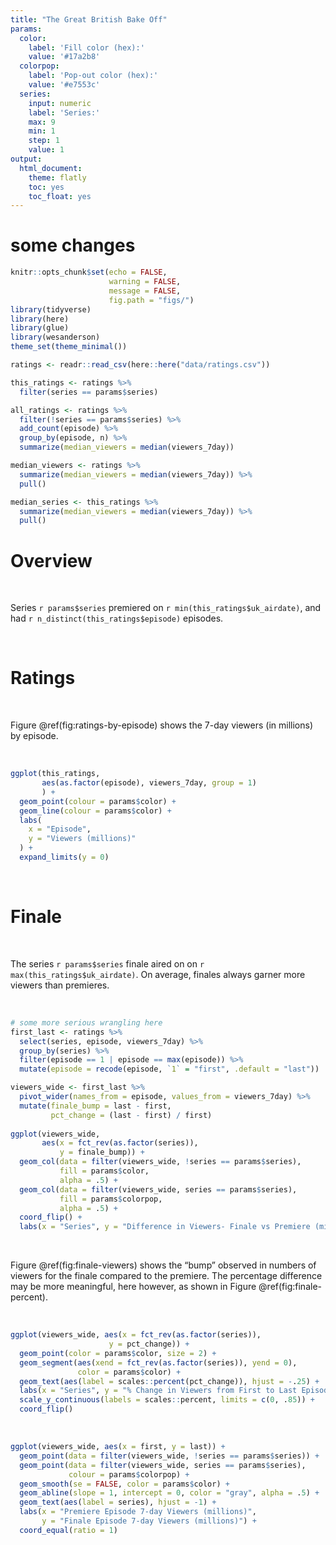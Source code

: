 ```yaml
---
title: "The Great British Bake Off"
params:
  color:
    label: 'Fill color (hex):'
    value: '#17a2b8'
  colorpop:
    label: 'Pop-out color (hex):'
    value: '#e7553c'
  series:
    input: numeric
    label: 'Series:'
    max: 9
    min: 1
    step: 1
    value: 1
output:
  html_document:
    theme: flatly
    toc: yes
    toc_float: yes
---
```

# some changes

```r
knitr::opts_chunk$set(echo = FALSE, 
                      warning = FALSE,
                      message = FALSE,
                      fig.path = "figs/")
library(tidyverse)
library(here)
library(glue)
library(wesanderson)
theme_set(theme_minimal())
```

```r
ratings <- readr::read_csv(here::here("data/ratings.csv"))
```

```r
this_ratings <- ratings %>% 
  filter(series == params$series)

all_ratings <- ratings %>% 
  filter(!series == params$series) %>% 
  add_count(episode) %>% 
  group_by(episode, n) %>% 
  summarize(median_viewers = median(viewers_7day))

median_viewers <- ratings %>% 
  summarize(median_viewers = median(viewers_7day)) %>% 
  pull()

median_series <- this_ratings %>%
  summarize(median_viewers = median(viewers_7day)) %>% 
  pull()
```


# Overview

\

Series `r params$series` premiered on `r min(this_ratings$uk_airdate)`, and had `r n_distinct(this_ratings$episode)` episodes.

\

# Ratings

\

Figure \@ref(fig:ratings-by-episode) shows the 7-day viewers (in millions) by episode.

\

```r
ggplot(this_ratings, 
       aes(as.factor(episode), viewers_7day, group = 1)
       ) + 
  geom_point(colour = params$color) + 
  geom_line(colour = params$color) + 
  labs(
    x = "Episode", 
    y = "Viewers (millions)"
  ) +
  expand_limits(y = 0) 
```

\

# Finale

\

The series `r params$series` finale aired on on `r max(this_ratings$uk_airdate)`. On average, finales always garner more viewers than premieres.

\

```r
# some more serious wrangling here
first_last <- ratings %>% 
  select(series, episode, viewers_7day) %>% 
  group_by(series) %>% 
  filter(episode == 1 | episode == max(episode)) %>% 
  mutate(episode = recode(episode, `1` = "first", .default = "last")) 

viewers_wide <- first_last %>%
  pivot_wider(names_from = episode, values_from = viewers_7day) %>%
  mutate(finale_bump = last - first,
         pct_change = (last - first) / first)
  
ggplot(viewers_wide, 
       aes(x = fct_rev(as.factor(series)),
           y = finale_bump)) +
  geom_col(data = filter(viewers_wide, !series == params$series), 
           fill = params$color, 
           alpha = .5) +
  geom_col(data = filter(viewers_wide, series == params$series), 
           fill = params$colorpop, 
           alpha = .5) +
  coord_flip() +
  labs(x = "Series", y = "Difference in Viewers- Finale vs Premiere (millions)") 
```

\

Figure \@ref(fig:finale-viewers) shows the "bump" observed in numbers of viewers for the finale compared to the premiere. The percentage difference may be more meaningful, here however, as shown in Figure \@ref(fig:finale-percent).

\

```r
ggplot(viewers_wide, aes(x = fct_rev(as.factor(series)),
                      y = pct_change)) +
  geom_point(color = params$color, size = 2) +
  geom_segment(aes(xend = fct_rev(as.factor(series)), yend = 0), 
               color = params$color) +
  geom_text(aes(label = scales::percent(pct_change)), hjust = -.25) +
  labs(x = "Series", y = "% Change in Viewers from First to Last Episode") +
  scale_y_continuous(labels = scales::percent, limits = c(0, .85)) +
  coord_flip()
```

\

```r
ggplot(viewers_wide, aes(x = first, y = last)) +
  geom_point(data = filter(viewers_wide, !series == params$series)) +
  geom_point(data = filter(viewers_wide, series == params$series), 
             colour = params$colorpop) +
  geom_smooth(se = FALSE, color = params$color) +
  geom_abline(slope = 1, intercept = 0, color = "gray", alpha = .5) +
  geom_text(aes(label = series), hjust = -1) +
  labs(x = "Premiere Episode 7-day Viewers (millions)",
       y = "Finale Episode 7-day Viewers (millions)") +
  coord_equal(ratio = 1)
```

